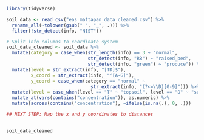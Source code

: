 ```{r}
library(tidyverse)
```

```{r}
soil_data <- read_csv("eas_mattapan_data_cleaned.csv") %>%
  rename_all(~tolower(gsub(" ", "_", .))) %>%
  filter(!str_detect(info, "NIST"))
```

```{r}
# Split info columns to coordinate system
soil_data_cleaned <- soil_data %>% 
  mutate(category = case_when(str_length(info) == 3 ~ "normal",
                              str_detect(info, "RB") ~ "raised_bed",
                              str_detect(info, "green") ~ "produce")) %>%
  mutate(level = str_extract(info, "[TD]$"), 
         x_coord = str_extract(info, "^[A-G]"),
         y_coord = case_when(category == "normal" ~ 
                               str_extract(info, "(?<=\\D)[0-9]"))) %>%
  mutate(level = case_when(level == "T" ~ "topsoil", level == "D" ~ "subsurface")) %>%
  mutate_at(vars(contains("concentration")), as.numeric) %>% 
  mutate(across(contains("concentration"), ~ifelse(is.na(.), 0, .)))

## NEXT STEP: Map the x and y coordinates to distances
  
```

```{r}
soil_data_cleaned
```

